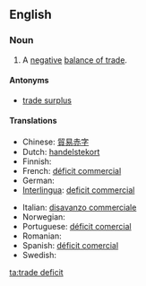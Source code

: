 ==English==

===Noun===
{{en-noun|head=[[trade]] [[deficit]]}}

# {{context|economics}} A [[negative]] [[balance of trade]].

====Antonyms====
* [[trade surplus]]

====Translations====
{{trans-top|negative balance of trade}}
* Chinese: [[貿易赤字]]
* Dutch: [[handelstekort]] {{n}}
* Finnish: {{t-|fi|kauppavaje}}
* French: [[déficit commercial]] {{m}}
* German: {{t-|de|Handelsdefizit|n}}
* [[Interlingua]]: [[deficit commercial]]
{{trans-mid}}
* Italian: [[disavanzo commerciale]]
* Norwegian: {{t-|no|handelsunderskudd|n}}
* Portuguese: [[déficit comercial]]
* Romanian: {{t-|ro|deficit comercial|n}}
* Spanish: [[déficit comercial]] {{m}}
* Swedish: {{t-|sv|handelsunderskott}}
{{trans-bottom}}

[[ta:trade deficit]]